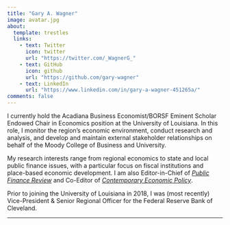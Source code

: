 ---
title: "Gary A. Wagner"
image: avatar.jpg
about:
  template: trestles
  links:
    - text: Twitter
      icon: twitter
      url: "https://twitter.com/_WagnerG_"
    - text: GitHub
      icon: github
      url: "https://github.com/gary-wagner"
    - text: LinkedIn
      url: "https://www.linkedin.com/in/gary-a-wagner-451265a/"
comments: false
---

::: column-page
I currently hold the Acadiana Business Economist/BORSF Eminent Scholar Endowed Chair in Economics position at the University of Louisiana. In this role, I monitor the region's economic environment, conduct research and analysis, and develop and maintain external stakeholder relationships on behalf of the Moody College of Business and University.

My research interests range from regional economics to state and local public finance issues, with a particular focus on fiscal institutions and place-based economic development. I am also Editor-in-Chief of [_Public Finance Review_](https://journals.sagepub.com/home/pfr) and Co-Editor of [_Contemporary Economic Policy_](https://onlinelibrary.wiley.com/journal/14657287).

Prior to joining the University of Louisiana in 2018, I was (most recently) Vice-President & Senior Regional Officer for the Federal Reserve Bank of Cleveland.
:::

------------------------------------------------------------------------

